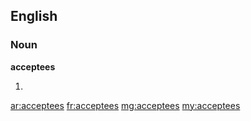 ==English==
===Noun===
'''acceptees'''
# {{plural of|[[acceptee]]}}

[[ar:acceptees]]
[[fr:acceptees]]
[[mg:acceptees]]
[[my:acceptees]]